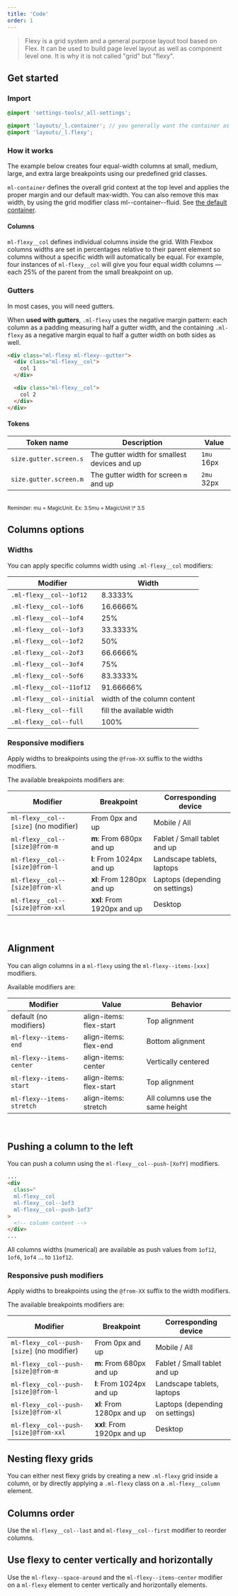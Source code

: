```yaml
---
title: 'Code'
order: 1
---
```


> Flexy is a grid system and a general purpose layout tool based on Flex. It can be used to build page level layout as well as component level one. It is why it is not called "grid" but "flexy".

## Get started

### Import

```scss
@import 'settings-tools/_all-settings';

@import 'layouts/_l.container'; // you generally want the container as well
@import 'layouts/_l.flexy';
```

### How it works

The example below creates four equal-width columns at small, medium, large, and extra large breakpoints using our predefined grid classes.

<Preview path="basic" />

<Highlight theme="tips" title="Container rules">

  `ml-container` defines the overall grid context at the top level and applies the proper margin and our default max-width.  You can also remove this max width, by using the grid modifier class ml--container--fluid. See [the default container](/Foundations/Layout/Container/).
</Highlight>

#### Columns
`ml-flexy__col` defines individual columns inside the grid. With Flexbox columns widths are set in percentages relative to their parent element so columns without a specific width will automatically be equal. For example, four instances of `ml-flexy__col` will give you four equal width columns — each 25% of the parent from the small breakpoint on up.

### Gutters

In most cases, you will need gutters.

When **used with gutters**, `.ml-flexy` uses the negative margin pattern: each column as a padding measuring half a gutter width, and the containing `.ml-flexy` as a negative margin equal to half a gutter width on both sides as well.

```html
<div class="ml-flexy ml-flexy--gutter">
  <div class="ml-flexy__col">
    col 1
  </div>

  <div class="ml-flexy__col">
    col 2
  </div>
</div>
```

#### Tokens

| Token name             | Description                                  | Value      |
| ---------------------- | -------------------------------------------- | ---------- |
| `size.gutter.screen.s` | The gutter width for smallest devices and up | `1mu` 16px |
| `size.gutter.screen.m` | The gutter width for screen `m` and up       | `2mu` 32px |

<br />
<small>Reminder: mu = MagicUnit. Ex: 3.5mu = MagicUnit \* 3.5</small>


## Columns options
### Widths

You can apply specific columns width using `.ml-flexy__col` modifiers:

| Modifier                  | Width                       |
| ------------------------- | --------------------------- |
| `.ml-flexy__col--1of12`   | 8.3333%                     |
| `.ml-flexy__col--1of6`    | 16.6666%                    |
| `.ml-flexy__col--1of4`    | 25%                         |
| `.ml-flexy__col--1of3`    | 33.3333%                    |
| `.ml-flexy__col--1of2`    | 50%                         |
| `.ml-flexy__col--2of3`    | 66.6666%                    |
| `.ml-flexy__col--3of4`    | 75%                         |
| `.ml-flexy__col--5of6`    | 83.3333%                    |
| `.ml-flexy__col--11of12`  | 91.66666%                   |
| `.ml-flexy__col--initial` | width of the column content |
| `.ml-flexy__col--fill`    | fill the available width    |
| `.ml-flexy__col--full`    | 100%                        |


### Responsive modifiers

Apply widths to breakpoints using the `@from-XX` suffix to the widths modifiers.

The available breakpoints modifiers are:

| Modifier                              | Breakpoint                  | Corresponding device            |
| ------------------------------------- | --------------------------- | ------------------------------- |
| `ml-flexy__col--[size]` (no modifier) | From 0px and up             | Mobile / All                    |
| `ml-flexy__col--[size]@from-m`        | **m**: From 680px and up    | Fablet / Small tablet and up    |
| `ml-flexy__col--[size]@from-l`        | **l**: From 1024px and up   | Landscape tablets, laptops      |
| `ml-flexy__col--[size]@from-xl`       | **xl**: From 1280px and up  | Laptops (depending on settings) |
| `ml-flexy__col--[size]@from-xxl`      | **xxl**: From 1920px and up | Desktop                         |

<br />
<Preview path="flexy" />

## Alignment

You can align columns in a `ml-flexy` using the `ml-flexy--items-[xxx]` modifiers.

Available modifiers are:

| Modifier                  | Value                   | Behavior                        |
| ------------------------- | ----------------------- | ------------------------------- |
| default (no modifiers)    | align-items: flex-start | Top alignment                   |
| `ml-flexy--items-end`     | align-items: flex-end   | Bottom alignment                |
| `ml-flexy--items-center`  | align-items: center     | Vertically centered             |
| `ml-flexy--items-start`   | align-items: flex-start | Top alignment                   |
| `ml-flexy--items-stretch` | align-items: stretch    | All columns use the same height |

<br />
<Preview path="flexyAlign" />

## Pushing a column to the left

You can push a column using the `ml-flexy__col--push-[XofY]` modifiers.

```html
...
<div
  class="
  ml-flexy__col
  ml-flexy__col--1of3
  ml-flexy__col--push-1of3"
>
  <!-- column content -->
</div>
...
```

All columns widths (numerical) are available as push values from `1of12`, `1of6`, `1of4` ... to `11of12`.

<Preview path="flexyPush" />

### Responsive push modifiers

Apply widths to breakpoints using the `@from-XX` suffix to the width modifiers.

The available breakpoints modifiers are:

| Modifier                                   | Breakpoint                  | Corresponding device            |
| ------------------------------------------ | --------------------------- | ------------------------------- |
| `ml-flexy__col--push-[size]` (no modifier) | From 0px and up             | Mobile / All                    |
| `ml-flexy__col--push-[size]@from-m`        | **m**: From 680px and up    | Fablet / Small tablet and up    |
| `ml-flexy__col--push-[size]@from-l`        | **l**: From 1024px and up   | Landscape tablets, laptops      |
| `ml-flexy__col--push-[size]@from-xl`       | **xl**: From 1280px and up  | Laptops (depending on settings) |
| `ml-flexy__col--push-[size]@from-xxl`      | **xxl**: From 1920px and up | Desktop                         |

## Nesting flexy grids

You can either nest flexy grids by creating a new `.ml-flexy` grid inside a column, or by directly applying a `.ml-flexy` class on a `.ml-flexy__column` element.


<Preview path="flexyNested" />

## Columns order

Use the `ml-flexy__col--last` and `ml-flexy__col--first` modifier to reorder columns.

<Preview path="flexyOrder" />

## Use flexy to center vertically and horizontally

Use the `ml-flexy--space-around` and the `ml-flexy--items-center` modifier on a `ml-flexy` element to center vertically and horizontally elements.

<Preview path="flexyCentered" />

